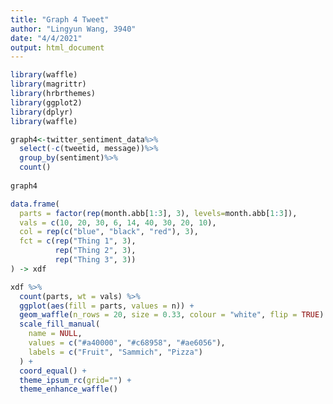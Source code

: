 ```yaml
---
title: "Graph 4 Tweet"
author: "Lingyun Wang, 3940"
date: "4/4/2021"
output: html_document
---
```


```r
library(waffle)
library(magrittr)
library(hrbrthemes)
library(ggplot2)
library(dplyr)
library(waffle)
```


```r
graph4<-twitter_sentiment_data%>%
  select(-c(tweetid, message))%>%
  group_by(sentiment)%>%
  count()
  
graph4
```

```r
data.frame(
  parts = factor(rep(month.abb[1:3], 3), levels=month.abb[1:3]),
  vals = c(10, 20, 30, 6, 14, 40, 30, 20, 10),
  col = rep(c("blue", "black", "red"), 3),
  fct = c(rep("Thing 1", 3),
          rep("Thing 2", 3),
          rep("Thing 3", 3))
) -> xdf

xdf %>%
  count(parts, wt = vals) %>%
  ggplot(aes(fill = parts, values = n)) +
  geom_waffle(n_rows = 20, size = 0.33, colour = "white", flip = TRUE) +
  scale_fill_manual(
    name = NULL,
    values = c("#a40000", "#c68958", "#ae6056"),
    labels = c("Fruit", "Sammich", "Pizza")
  ) +
  coord_equal() +
  theme_ipsum_rc(grid="") +
  theme_enhance_waffle()
```


